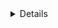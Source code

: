 <details>

`PersistentVolumes` can be configured to be expandable. This feature when set to `true`, allows the users to resize the volume by editing the corresponding `PersistentVolumeClaims` object.

This can become useful in case your storage usage grows and you want to resize the disk on-the-fly without having to resync data across PVCs.

To verify if your storage class allows volume expansion you can run:

```shell
kubectl get storageclass -o json | jq '.items[].allowVolumeExpansion'
true
```

In case it returns `false`, you can enable volume expansion capabilities for your storage class by running:

```shell
kubectl patch storageclass -p '{"allowVolumeExpansion": true}'
storageclass.storage.k8s.io/gp2 patched
```

> N.B:
>  - expanding a persistent volume is a time consuming operation
>  - some platforms have a per-volume quota of one modification every 6 hours
>  - not all the volume types support this feature. Please take a look at the [official docs](https://kubernetes.io/docs/concepts/storage/storage-classes/#allow-volume-expansion) for more info

</details>
